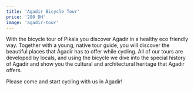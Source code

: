```yaml
---
title: 'Agadir Bicycle Tour'
price: '280 DH'
image: 'agadir-tour'
---
```


With the bicycle tour of Pikala you discover Agadir in a healthy eco friendly way.
Together with a young, native tour guide, you will discover the beautiful places that Agadir has to offer while cycling.
All of our tours are developed by locals, and using the bicycle we dive into the special history of Agadir
and show you the cultural and architectural heritage that Agadir offers.

Please come and start cycling with us in Agadir!
